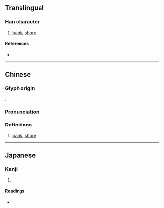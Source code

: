 {{character info}}
==Translingual==

===Han character===
{{Han char|rn=85|rad=水|as=11|sn=14|four=31127|canj=EMVB|ids=⿰氵脣}}

# [[bank]], [[shore]]

====References====
* {{Han ref|kx=0645.280|dkj=18135|dj=1055.030|hdz=31720.040|uh=6F18|ud=28440|bh=E27A|bd=57978}}

----

==Chinese==
{{zh-forms}}

===Glyph origin===
{{Han compound|水|alt1=氵|脣|c1=s|c2=p|t1=river|ls=psc}}.

===Pronunciation===
{{zh-pron
|m=chún
|c=seon4
|mn=tûn
|mc=y
|oc=y
|ma=
|cat=n
}}

===Definitions===
{{zh-hanzi}}

# [[bank]], [[shore]]

----

==Japanese==

===Kanji===
{{ja-kanji|grade=|rs=水11}}

# {{rfdef|ja|sort=水11}}

====Readings====
* {{ja-readings|on=[[しん]] (shin), [[じん]] (jin)|kun=[[みずぎわ]] (mizugiwa)}}